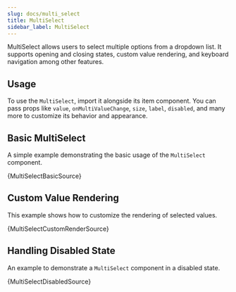 ```yaml
---
slug: docs/multi_select
title: MultiSelect
sidebar_label: MultiSelect
---
```


MultiSelect allows users to select multiple options from a dropdown list. It supports opening and closing states, custom value rendering, and keyboard navigation among other features.

## Usage

To use the `MultiSelect`, import it alongside its item component. You can pass props like `value`, `onMultiValueChange`, `size`, `label`, `disabled`, and many more to customize its behavior and appearance.



## Basic MultiSelect

A simple example demonstrating the basic usage of the `MultiSelect` component.


<CodeSample>
    <MultiSelectBasicDemo/>
</CodeSample>

<CodeBlock language="tsx">{MultiSelectBasicSource}</CodeBlock>

## Custom Value Rendering

This example shows how to customize the rendering of selected values.


<CodeSample>
    <MultiSelectCustomRenderDemo/>
</CodeSample>

<CodeBlock language="tsx">{MultiSelectCustomRenderSource}</CodeBlock>

## Handling Disabled State

An example to demonstrate a `MultiSelect` component in a disabled state.


<CodeSample>
    <MultiSelectDisabledDemo/>
</CodeSample>

<CodeBlock language="tsx">{MultiSelectDisabledSource}</CodeBlock>
